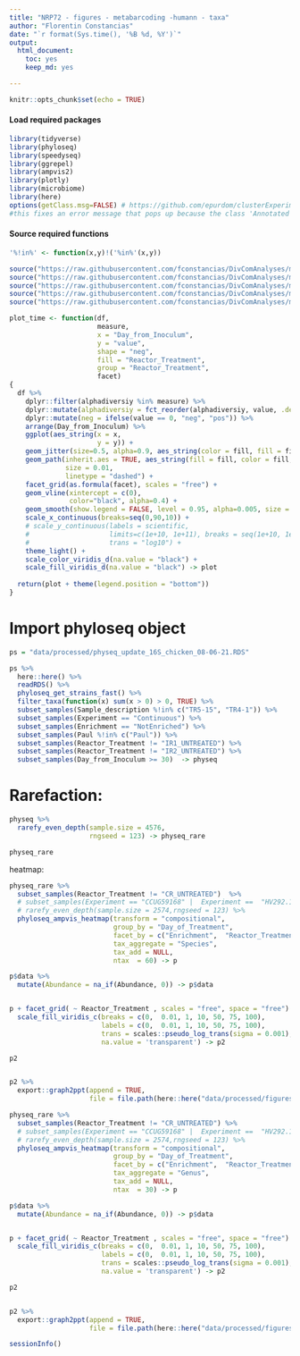 ```yaml
---
title: "NRP72 - figures - metabarcoding -humann - taxa"
author: "Florentin Constancias"
date: "`r format(Sys.time(), '%B %d, %Y')`"
output: 
  html_document: 
    toc: yes
    keep_md: yes

---
```


```r
knitr::opts_chunk$set(echo = TRUE)
```

#### Load required packages

```r
library(tidyverse)
library(phyloseq)
library(speedyseq)
library(ggrepel)
library(ampvis2)
library(plotly)
library(microbiome)
library(here)
options(getClass.msg=FALSE) # https://github.com/epurdom/clusterExperiment/issues/66
#this fixes an error message that pops up because the class 'Annotated' is defined in two different packages
```

#### Source required functions

```r
'%!in%' <- function(x,y)!('%in%'(x,y))

source("https://raw.githubusercontent.com/fconstancias/DivComAnalyses/master/R/phyloseq_taxa_tests.R")
source("https://raw.githubusercontent.com/fconstancias/DivComAnalyses/master/R/phyloseq_normalisation.R")
source("https://raw.githubusercontent.com/fconstancias/DivComAnalyses/master/R/phyloseq_alpha.R")
source("https://raw.githubusercontent.com/fconstancias/DivComAnalyses/master/R/phyloseq_beta.R")
source("https://raw.githubusercontent.com/fconstancias/DivComAnalyses/master/R/phyloseq_heatmap.R")
```

```r
plot_time <- function(df, 
                      measure,
                      x = "Day_from_Inoculum", 
                      y = "value", 
                      shape = "neg",
                      fill = "Reactor_Treatment",
                      group = "Reactor_Treatment", 
                      facet)
{
  df %>%
    dplyr::filter(alphadiversiy %in% measure) %>%
    dplyr::mutate(alphadiversiy = fct_reorder(alphadiversiy, value, .desc = TRUE)) %>%
    dplyr::mutate(neg = ifelse(value == 0, "neg", "pos")) %>%
    arrange(Day_from_Inoculum) %>%
    ggplot(aes_string(x = x,
                      y = y)) +
    geom_jitter(size=0.5, alpha=0.9, aes_string(color = fill, fill = fill, shape = shape),  show.legend = TRUE) + 
    geom_path(inherit.aes = TRUE, aes_string(fill = fill, color = fill, show.legend = FALSE),
              size = 0.01,
              linetype = "dashed") +
    facet_grid(as.formula(facet), scales = "free") +
    geom_vline(xintercept = c(0),
               color="black", alpha=0.4) +
    geom_smooth(show.legend = FALSE, level = 0.95, alpha=0.005, size = 0.5 ,aes_string(color = fill, fill = fill)) +
    scale_x_continuous(breaks=seq(0,90,10)) +
    # scale_y_continuous(labels = scientific,
    #                    limits=c(1e+10, 1e+11), breaks = seq(1e+10, 1e+11, by = 1e+10),
    #                    trans = "log10") +
    theme_light() +
    scale_color_viridis_d(na.value = "black") +
    scale_fill_viridis_d(na.value = "black") -> plot
  
  return(plot + theme(legend.position = "bottom"))
}
```

# Import phyloseq object

```r
ps = "data/processed/physeq_update_16S_chicken_08-06-21.RDS"

ps %>% 
  here::here() %>%
  readRDS() %>%
  phyloseq_get_strains_fast() %>% 
  filter_taxa(function(x) sum(x > 0) > 0, TRUE) %>% 
  subset_samples(Sample_description %!in% c("TR5-15", "TR4-1")) %>% 
  subset_samples(Experiment == "Continuous") %>% 
  subset_samples(Enrichment == "NotEnriched") %>%
  subset_samples(Paul %!in% c("Paul")) %>% 
  subset_samples(Reactor_Treatment != "IR1_UNTREATED") %>% 
  subset_samples(Reactor_Treatment != "IR2_UNTREATED") %>% 
  subset_samples(Day_from_Inoculum >= 30)  -> physeq

```

# Rarefaction:

```r
physeq %>% 
  rarefy_even_depth(sample.size = 4576,
                    rngseed = 123) -> physeq_rare

physeq_rare
```
heatmap:
```r
physeq_rare %>%
  subset_samples(Reactor_Treatment != "CR_UNTREATED")  %>% 
  # subset_samples(Experiment == "CCUG59168" |  Experiment ==  "HV292.1" | Experiment ==  "Cecum" |  Experiment ==  "Continuous" & Reactor %in% c("IR1", "CR")) %>%
  # rarefy_even_depth(sample.size = 2574,rngseed = 123) %>%
  phyloseq_ampvis_heatmap(transform = "compositional",
                          group_by = "Day_of_Treatment",
                          facet_by = c("Enrichment",  "Reactor_Treatment"),
                          tax_aggregate = "Species",
                          tax_add = NULL,
                          ntax  = 60) -> p

p$data %>% 
  mutate(Abundance = na_if(Abundance, 0)) -> p$data 


p + facet_grid( ~ Reactor_Treatment , scales = "free", space = "free") + 
  scale_fill_viridis_c(breaks = c(0,  0.01, 1, 10, 50, 75, 100), 
                       labels = c(0,  0.01, 1, 10, 50, 75, 100), 
                       trans = scales::pseudo_log_trans(sigma = 0.001),
                       na.value = 'transparent') -> p2

p2


p2 %>% 
  export::graph2ppt(append = TRUE,
                    file = file.path(here::here("data/processed/figures_NRP72")))
```  


```r
physeq_rare %>%
  subset_samples(Reactor_Treatment != "CR_UNTREATED") %>% 
  # subset_samples(Experiment == "CCUG59168" |  Experiment ==  "HV292.1" | Experiment ==  "Cecum" |  Experiment ==  "Continuous" & Reactor %in% c("IR1", "CR")) %>%
  # rarefy_even_depth(sample.size = 2574,rngseed = 123) %>%
  phyloseq_ampvis_heatmap(transform = "compositional",
                          group_by = "Day_of_Treatment",
                          facet_by = c("Enrichment",  "Reactor_Treatment"),
                          tax_aggregate = "Genus",
                          tax_add = NULL,
                          ntax  = 30) -> p

p$data %>% 
  mutate(Abundance = na_if(Abundance, 0)) -> p$data 


p + facet_grid( ~ Reactor_Treatment , scales = "free", space = "free") + 
  scale_fill_viridis_c(breaks = c(0,  0.01, 1, 10, 50, 75, 100), 
                       labels = c(0,  0.01, 1, 10, 50, 75, 100), 
                       trans = scales::pseudo_log_trans(sigma = 0.001),
                       na.value = 'transparent') -> p2

p2


p2 %>% 
  export::graph2ppt(append = TRUE,
                    file = file.path(here::here("data/processed/figures_NRP72")))
```  

<!-- plot_taxa_abundances_over_time<-function(physeq=physeq, -->
<!--                                          taxa_level,  -->
<!--                                          taxa_to_plot, -->
<!--                                          time_column, -->
<!--                                          other_columns_to_plot = NULL, -->
<!--                                          axis_transform=TRUE, -->
<!--                                          transformation = NULL, -->
<!--                                          plot_total = FALSE, -->
<!--                                          data_facet1=NULL, -->
<!--                                          data_facet2=NULL, -->
<!--                                          n_facet_row=NULL, -->
<!--                                          n_facet_col=NULL){ -->

```r
sessionInfo()
```
